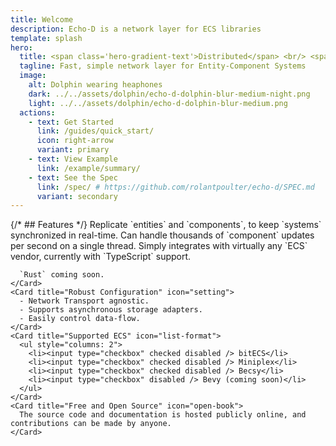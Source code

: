 ```yaml
---
title: Welcome
description: Echo-D is a network layer for ECS libraries
template: splash
hero:
  title: <span class='hero-gradient-text'>Distributed</span> <br/> <span class=''>Entity-Components</span>
  tagline: Fast, simple network layer for Entity-Component Systems
  image:
    alt: Dolphin wearing heaphones
    dark: ../../assets/dolphin/echo-d-dolphin-blur-medium-night.png
    light: ../../assets/dolphin/echo-d-dolphin-blur-medium.png
  actions:
    - text: Get Started
      link: /guides/quick_start/
      icon: right-arrow
      variant: primary
    - text: View Example
      link: /example/summary/
    - text: See the Spec
      link: /spec/ # https://github.com/rolantpoulter/echo-d/SPEC.md
      variant: secondary
---
```



<div class="features">
  {/* ## Features */}

  <CardGrid stagger>
    <Card title="Stream in Real-time" icon="rss">
      Replicate `entities` and `components`, to keep `systems` synchronized in real-time.
    </Card>
    <Card title="Effecient Payload Delivery" icon="rocket">
      Can handle thousands of `component` updates per second on a single thread.
    </Card>
    <Card title="Modular and Flexible" icon="puzzle">
      Simply integrates with virtually any `ECS` vendor, currently with `TypeScript` support.
      
      `Rust` coming soon.
    </Card>
    <Card title="Robust Configuration" icon="setting">
      - Network Transport agnostic.
      - Supports asynchronous storage adapters.
      - Easily control data-flow.
    </Card>
    <Card title="Supported ECS" icon="list-format">
      <ul style="columns: 2">
        <li><input type="checkbox" checked disabled /> bitECS</li>
        <li><input type="checkbox" checked disabled /> Miniplex</li>
        <li><input type="checkbox" checked disabled /> Becsy</li>
        <li><input type="checkbox" disabled /> Bevy (coming soon)</li>
      </ul>
    </Card>
    <Card title="Free and Open Source" icon="open-book">
      The source code and documentation is hosted publicly online, and contributions can be made by anyone.
    </Card>
  </CardGrid>
</div>

<CardMouseTracker />